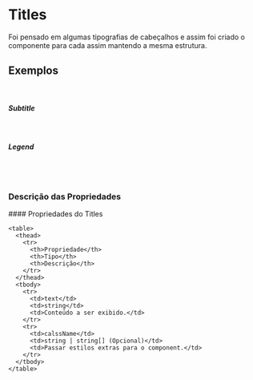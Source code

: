 
<Meta title="Components/Titles" of={TitlesStories} />

# Titles

Foi pensado em algumas tipografias de cabeçalhos e assim foi criado o componente para cada assim mantendo a mesma estrutura.

## Exemplos
<Story of={TitlesStories.TitleDefault} />
<br/>

##### Subtitle
<Story of={TitlesStories.SubtitleDefault} />
<br/>

##### Legend
<Story of={TitlesStories.LegendDefault} />

<br/><br/>
### Descrição das Propriedades

<div className="flex flex-row flex-wrap" style={{ gap: "1rem" }}>
  <div>
    #### Propriedades do Titles

    <table>
      <thead>
        <tr>
          <th>Propriedade</th>
          <th>Tipo</th>
          <th>Descrição</th>
        </tr>
      </thead>
      <tbody>
        <tr>
          <td>text</td>
          <td>string</td>
          <td>Conteúdo a ser exibido.</td>
        </tr>
        <tr>
          <td>calssName</td>
          <td>string | string[] (Opcional)</td>
          <td>Passar estilos extras para o component.</td>
        </tr>
      </tbody>
    </table>
  </div>
</div>
